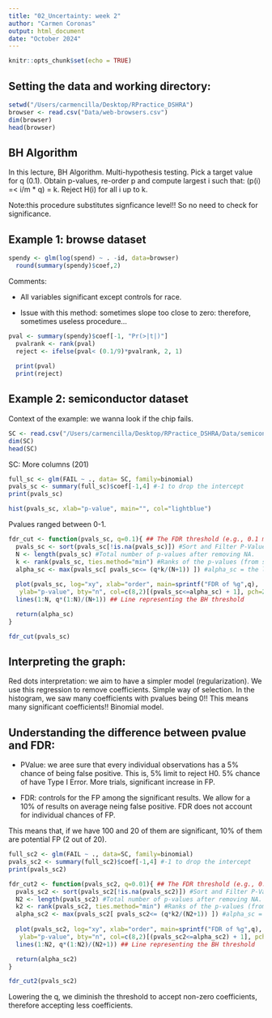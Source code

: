 ```yaml
---
title: "02_Uncertainty: week 2"
author: "Carmen Coronas"
output: html_document
date: "October 2024"
---
```


```r
knitr::opts_chunk$set(echo = TRUE)
```

## Setting the data and working directory:
```r
setwd("/Users/carmencilla/Desktop/RPractice_DSHRA")
browser <- read.csv("Data/web-browsers.csv")
dim(browser)
head(browser)
```

## BH Algorithm 
In this lecture, BH Algorithm.
Multi-hypothesis testing. Pick a target value for q (0.1). Obtain p-values, re-order p and compute largest i such that: 
(p(i) =< i/m * q) = k. Reject H(i) for all i up to k. 

Note:this procedure substitutes signficance level!! So no need to check for significance. 

## Example 1: browse dataset

```r
spendy <- glm(log(spend) ~ . -id, data=browser)
  round(summary(spendy)$coef,2)
```
Comments:  

  - All variables significant except controls for race.  
  
  - Issue with this method: sometimes slope too close to zero: therefore, sometimes useless procedure... 


```r
pval <- summary(spendy)$coef[-1, "Pr(>|t|)"]
  pvalrank <- rank(pval)
  reject <- ifelse(pval< (0.1/9)*pvalrank, 2, 1) 
  
  print(pval)
  print(reject)
```


## Example 2: semiconductor dataset
Context of the example: we wanna look if the chip fails. 

```r
SC <- read.csv("/Users/carmencilla/Desktop/RPractice_DSHRA/Data/semiconductor.csv")
dim(SC)
head(SC)
```

SC: More columns (201)

```r
full_sc <- glm(FAIL ~ ., data= SC, family=binomial)
pvals_sc <- summary(full_sc)$coef[-1,4] #-1 to drop the intercept
print(pvals_sc)
```

```r
hist(pvals_sc, xlab="p-value", main="", col="lightblue")
```

Pvalues ranged between 0-1. 

```r
fdr_cut <- function(pvals_sc, q=0.1){ ## The FDR threshold (e.g., 0.1 means a 10% FDR is allowed).
  pvals_sc <- sort(pvals_sc[!is.na(pvals_sc)]) #Sort and Filter P-Values: essential for the BH algorithm!!
  N <- length(pvals_sc) #Total number of p-values after removing NA.
  k <- rank(pvals_sc, ties.method="min") #Ranks of the p-values (from smallest to largest). Assigns the smallest rank to tied values.
  alpha_sc <- max(pvals_sc[ pvals_sc<= (q*k/(N+1)) ]) #alpha_sc = the largest p-value below the BH-adjusted threshold. BH condition!! 
  
  plot(pvals_sc, log="xy", xlab="order", main=sprintf("FDR of %g",q),  ## log-log plot to visualize results!!
   ylab="p-value", bty="n", col=c(8,2)[(pvals_sc<=alpha_sc) + 1], pch=20)
  lines(1:N, q*(1:N)/(N+1)) ## Line representing the BH threshold

  return(alpha_sc)
}

fdr_cut(pvals_sc)
```
## Interpreting the graph: 
  Red dots interpretation: we aim to have a simpler model (regularization). We use this regression to remove coefficients. Simple way of selection. 
  In the histogram, we saw many coefficients with pvalues being 0!! This means many significant coefficients!!
  Binomial model. 

## Understanding the difference between pvalue and FDR:
  - PValue: we aree sure that every individual observations has a 5% chance of being false positive. This is, 5% limit
  to reject H0. 5% chance of have Type I Error. More trials, significant increase in FP.  
  
  - FDR: controls for the FP among the significant results. We allow for a 10% of results on average neing false
  positive. FDR does not account for individual chances of FP.  
  
  This means that, if we have 100 and 20 of them are significant, 10% of them are potential FP (2 out of 20). 

```r
full_sc2 <- glm(FAIL ~ ., data=SC, family=binomial)
pvals_sc2 <- summary(full_sc2)$coef[-1,4] #-1 to drop the intercept
print(pvals_sc2)
```

```r
fdr_cut2 <- function(pvals_sc2, q=0.01){ ## The FDR threshold (e.g., 0.1 means a 10% FDR is allowed).
  pvals_sc2 <- sort(pvals_sc2[!is.na(pvals_sc2)]) #Sort and Filter P-Values: essential for the BH algorithm!!
  N2 <- length(pvals_sc2) #Total number of p-values after removing NA.
  k2 <- rank(pvals_sc2, ties.method="min") #Ranks of the p-values (from smallest to largest). Assigns the smallest rank to tied values.
  alpha_sc2 <- max(pvals_sc2[ pvals_sc2<= (q*k2/(N2+1)) ]) #alpha_sc = the largest p-value below the BH-adjusted threshold. BH condition!! 
  
  plot(pvals_sc2, log="xy", xlab="order", main=sprintf("FDR of %g",q),  ## log-log plot to visualize results!!
   ylab="p-value", bty="n", col=c(8,2)[(pvals_sc2<=alpha_sc2) + 1], pch=20)
  lines(1:N2, q*(1:N2)/(N2+1)) ## Line representing the BH threshold

  return(alpha_sc2)
}

fdr_cut2(pvals_sc2)
```

Lowering the q, we diminish the threshold to accept non-zero coefficients, therefore accepting less coefficients. 
